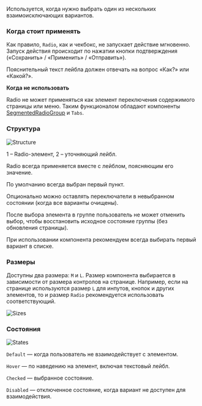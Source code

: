 Используется, когда нужно выбрать один из нескольких взаимоисключающих вариантов.

### Когда стоит применять

Как правило, `Radio`, как и чекбокс, не запускает действие мгновенно. Запуск действия происходит по нажатии кнопки подтверждения («Сохранить» / «Применить» / «Отправить»).

Пояснительный текст лейбла должен отвечать на вопрос «Как?» или «Какой?».

**Когда не использовать**

Radio не может применяться как элемент переключения содержимого страницы или меню. Таким функционалом обладают компоненты [SegmentedRadioGroup](https://gravity-ui.com/design/guides/segmented-radio-group) и `Tabs`.

### Структура

![Structure](/static/images/design/Radio/radio-content.png)

1 – Radio-элемент, 2 – уточняющий лейбл.

Radio всегда применяется вместе с лейблом, поясняющим его значение.

По умолчанию всегда выбран первый пункт.

Опционально можно оставлять переключатели в невыбранном состоянии (когда все варианты очищены).

После выбора элемента в группе пользователь не может отменить выбор, чтобы восстановить исходное состояние группы (без обновления страницы).

При использовании компонента рекомендуем всегда выбирать первый вариант в списке.

### Размеры

Доступны два размера: `M` и `L`. Размер компонента выбирается в зависимости от размера контролов на странице. Например, если на странице используются размер `L` для инпутов, кнопок и других элементов, то и размер `Radio` рекомендуется использовать соответствующий.

![Sizes](/static/images/design/Radio/radio-size.png)

### Состояния

![States](/static/images/design/Radio/radio-state.png)

`Default` — когда пользователь не взаимодействует с элементом.

`Hover` — по наведению на элемент, включая текстовый лейбл.

`Checked` — выбранное состояние.

`Disabled` — отключенное состояние, когда вариант не доступен для взаимодействия.
